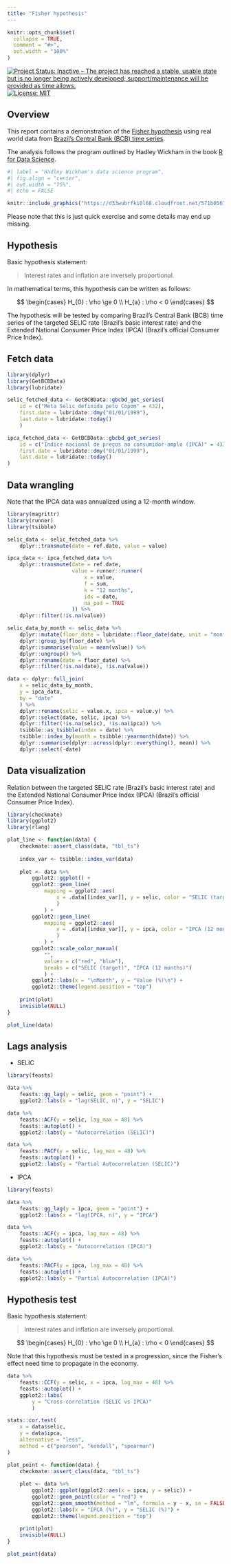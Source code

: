 ```yaml
---
title: "Fisher hypothesis"
---
```


```r
knitr::opts_chunk$set(
  collapse = TRUE,
  comment = "#>",
  out.width = "100%"
)
```

<!-- badges: start -->
[![Project Status: Inactive – The project has reached a stable, usable state but is no longer being actively developed; support/maintenance will be provided as time allows.](https://www.repostatus.org/badges/latest/inactive.svg)](https://www.repostatus.org/#inactive)
[![License: MIT](https://img.shields.io/badge/license-MIT-green)](https://choosealicense.com/licenses/mit/)
<!-- badges: end -->

## Overview

This report contains a demonstration of the [Fisher hypothesis](https://en.wikipedia.org/wiki/Fisher_effect) using real world data from [Brazil's Central Bank (BCB) time series](https://www3.bcb.gov.br/sgspub/localizarseries/localizarSeries.do?method=prepararTelaLocalizarSeries).

The analysis follows the program outlined by Hadley Wickham in the book [R for Data Science](https://r4ds.had.co.nz/introduction.html).

```r
#| label = "Hadley Wickham's data science program",
#| fig.align = "center",
#| out.width = "75%",
#| echo = FALSE

knitr::include_graphics("https://d33wubrfki0l68.cloudfront.net/571b056757d68e6df81a3e3853f54d3c76ad6efc/32d37/diagrams/data-science.png")
```

Please note that this is just quick exercise and some details may end up missing.

## Hypothesis

Basic hypothesis statement:

> Interest rates and inflation are inversely proportional.

In mathematical terms, this hypothesis can be written as follows:

$$
\begin{cases}
H_{0} : \rho \ge 0 \\
H_{a} : \rho < 0
\end{cases}
$$

The hypothesis will be tested by comparing Brazil's Central Bank (BCB) time series of the targeted SELIC rate (Brazil's basic interest rate) and the Extended National Consumer Price Index (IPCA) (Brazil's official Consumer Price Index).

## Fetch data

```r
library(dplyr)
library(GetBCBData)
library(lubridate)

selic_fetched_data <- GetBCBData::gbcbd_get_series(
    id = c("Meta Selic definida pelo Copom" = 432),
    first.date = lubridate::dmy("01/01/1999"),
    last.date = lubridate::today()
    )

ipca_fetched_data <- GetBCBData::gbcbd_get_series(
    id = c("Indice nacional de preços ao consumidor-amplo (IPCA)" = 433),
    first.date = lubridate::dmy("01/01/1999"),
    last.date = lubridate::today()
)
```

## Data wrangling

Note that the IPCA data was annualized using a 12-month window.

```r
library(magrittr)
library(runner)
library(tsibble)

selic_data <- selic_fetched_data %>%
    dplyr::transmute(date = ref.date, value = value)

ipca_data <- ipca_fetched_data %>%
    dplyr::transmute(date = ref.date, 
                     value = runner::runner(
                         x = value, 
                         f = sum,
                         k = "12 months",
                         idx = date,
                         na_pad = TRUE
                     )) %>%
    dplyr::filter(!is.na(value))

selic_data_by_month <- selic_data %>%
    dplyr::mutate(floor_date = lubridate::floor_date(date, unit = "month")) %>%
    dplyr::group_by(floor_date) %>%
    dplyr::summarise(value = mean(value)) %>%
    dplyr::ungroup() %>%
    dplyr::rename(date = floor_date) %>%
    dplyr::filter(!is.na(date), !is.na(value))

data <- dplyr::full_join(
    x = selic_data_by_month,
    y = ipca_data,
    by = "date"
    ) %>%
    dplyr::rename(selic = value.x, ipca = value.y) %>%
    dplyr::select(date, selic, ipca) %>%
    dplyr::filter(!is.na(selic), !is.na(ipca)) %>%
    tsibble::as_tsibble(index = date) %>%
    tsibble::index_by(month = tsibble::yearmonth(date)) %>%
    dplyr::summarise(dplyr::across(dplyr::everything(), mean)) %>%
    dplyr::select(-date)
```

## Data visualization

Relation between the targeted SELIC rate (Brazil's basic interest rate) and the Extended National Consumer Price Index (IPCA) (Brazil's official Consumer Price Index).

```r
library(checkmate)
library(ggplot2)
library(rlang)

plot_line <- function(data) {
    checkmate::assert_class(data, "tbl_ts")
    
    index_var <- tsibble::index_var(data)
    
    plot <- data %>%
        ggplot2::ggplot() +
        ggplot2::geom_line(
            mapping = ggplot2::aes(
                x = .data[[index_var]], y = selic, color = "SELIC (target)"
                )
            ) +
        ggplot2::geom_line(
            mapping = ggplot2::aes(
                x = .data[[index_var]], y = ipca, color = "IPCA (12 months)"
                )
            ) +
        ggplot2::scale_color_manual(
            "",
            values = c("red", "blue"),
            breaks = c("SELIC (target)", "IPCA (12 months)")
            ) +
        ggplot2::labs(x = "\nMonth", y = "Value (%)\n") +
        ggplot2::theme(legend.position = "top")
    
    print(plot)
    invisible(NULL)
}

plot_line(data)
```

## Lags analysis

* SELIC

```r
library(feasts)

data %>% 
    feasts::gg_lag(y = selic, geom = "point") +
    ggplot2::labs(x = "lag(SELIC, n)", y = "SELIC")
```

```r
data %>% 
    feasts::ACF(y = selic, lag_max = 48) %>%
    feasts::autoplot() +
    ggplot2::labs(y = "Autocorrelation (SELIC)")
```

```r
data %>% 
    feasts::PACF(y = selic, lag_max = 48) %>%
    feasts::autoplot() +
    ggplot2::labs(y = "Partial Autocorrelation (SELIC)")
```

* IPCA

```r
library(feasts)

data %>% 
    feasts::gg_lag(y = ipca, geom = "point") +
    ggplot2::labs(x = "lag(IPCA, n)", y = "IPCA")
```

```r
data %>% 
    feasts::ACF(y = ipca, lag_max = 48) %>%
    feasts::autoplot() +
    ggplot2::labs(y = "Autocorrelation (IPCA)")
```

```r
data %>% 
    feasts::PACF(y = ipca, lag_max = 48) %>%
    feasts::autoplot() +
    ggplot2::labs(y = "Partial Autocorrelation (IPCA)")
```

## Hypothesis test

Basic hypothesis statement:

> Interest rates and inflation are inversely proportional.

$$
\begin{cases}
H_{0} : \rho \ge 0 \\
H_{a} : \rho < 0
\end{cases}
$$

Note that this hypothesis must be tested in a progression, since the Fisher's effect need time to propagate in the economy.

```r
data %>% 
    feasts::CCF(y = selic, x = ipca, lag_max = 48) %>% 
    feasts::autoplot() +
    ggplot2::labs(
        y = "Cross-correlation (SELIC vs IPCA)"
        )
```

```r
stats::cor.test(
    x = data$selic, 
    y = data$ipca, 
    alternative = "less",
    method = c("pearson", "kendall", "spearman")
)
```

```r
plot_point <- function(data) {
    checkmate::assert_class(data, "tbl_ts")
    
    plot <- data %>% 
        ggplot2::ggplot(ggplot2::aes(x = ipca, y = selic)) +
        ggplot2::geom_point(color = "red") +
        ggplot2::geom_smooth(method = "lm", formula = y ~ x, se = FALSE) +
        ggplot2::labs(x = "IPCA (%)", y = "SELIC (%)") + 
        ggplot2::theme(legend.position = "top")
    
    print(plot)
    invisible(NULL)
}

plot_point(data)
```
